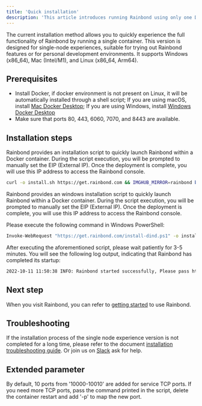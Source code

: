 ```yaml
---
title: 'Quick installation'
description: 'This article introduces running Rainbond using only one Docker container.'
---
```



The current installation method allows you to quickly experience the full functionality of Rainbond by running a single container. This version is designed for single-node experiences, suitable for trying out Rainbond features or for personal development environments. It supports Windows (x86_64), Mac (Intel/M1), and Linux (x86_64, Arm64).

## Prerequisites

* Install Docker, if docker environment is not present on Linux, it will be automatically installed through a shell script; If you are using macOS, install [Mac Docker Desktop](https://docs.docker.com/desktop/release-notes/#docker-desktop); If you are using Windows, install [Windows Docker Desktop](https://docs.docker.com/desktop/windows/install/)
* Make sure that ports 80, 443, 6060, 7070, and 8443 are available.

## Installation steps

<Tabs groupId="install">
  <TabItem value="Linux & Mac" label="Linux & Mac" default>

Rainbond provides an installation script to quickly launch Rainbond within a Docker container. During the script execution, you will be prompted to manually set the EIP (External IP). Once the deployment is complete, you will use this IP address to access the Rainbond console.

```bash
curl -o install.sh https://get.rainbond.com && IMGHUB_MIRROR=rainbond bash ./install.sh
```

  </TabItem>

  <TabItem value="Windows" label="Windows">

Rainbond provides an windows installation script to quickly launch Rainbond within a Docker container. During the script execution, you will be prompted to manually set the EIP (External IP). Once the deployment is complete, you will use this IP address to access the Rainbond console.

Please execute the following command in Windows PowerShell:

```bash
Invoke-WebRequest "https://get.rainbond.com/install-dind.ps1" -o install-dind.ps1 ; .\install-dind.ps1 -IMAGE_MIRROR rainbond
```

  </TabItem>
</Tabs>

After executing the aforementioned script, please wait patiently for 3-5 minutes. You will see the following log output, indicating that Rainbond has completed its startup:

```bash
2022-10-11 11:50:38 INFO: Rainbond started successfully, Please pass http://$EIP:7070 Access Rainbond
```

## Next step

When you visit Rainbond, you can refer to [getting started](/docs/quick-start/getting-started) to use Rainbond.

## Troubleshooting

If the installation process of the single node experience version is not completed for a long time, please refer to the document [installation troubleshooting guide](/docs/troubleshooting/installation/dind). Or join us on [Slack](https://join.slack.com/t/rainbond-slack/shared_invite/zt-1ft4g75pg-KJ0h_IAtvG9DMgeE_BNjZQ) ask for help.

## Extended parameter

By default, 10 ports from '10000-10010' are added for service TCP ports. If you need more TCP ports, pass the command printed in the script, delete the container restart and add '-p' to map the new port.
